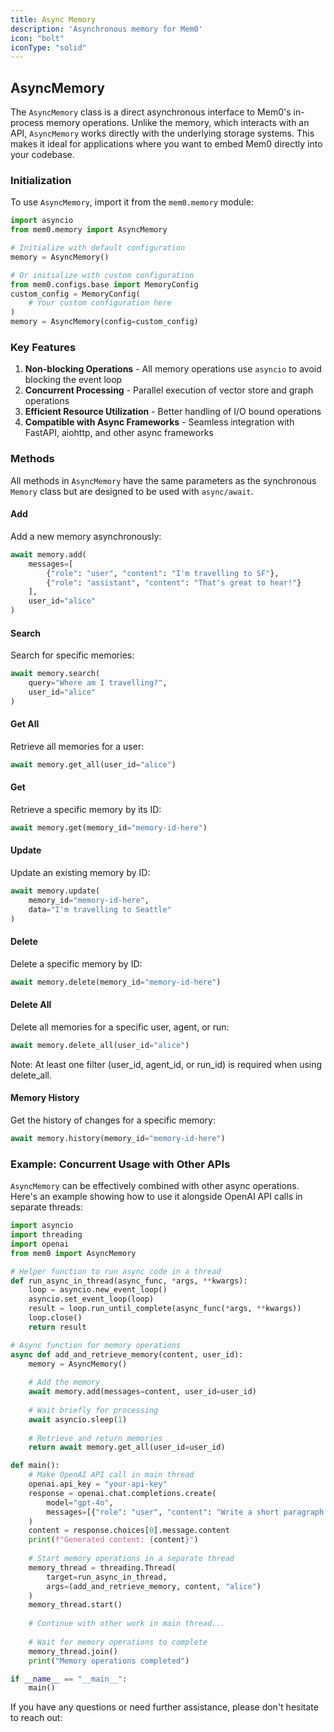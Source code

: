 ```yaml
---
title: Async Memory
description: 'Asynchronous memory for Mem0'
icon: "bolt"
iconType: "solid"
---
```


## AsyncMemory

The `AsyncMemory` class is a direct asynchronous interface to Mem0's in-process memory operations. Unlike the memory, which interacts with an API, `AsyncMemory` works directly with the underlying storage systems. This makes it ideal for applications where you want to embed Mem0 directly into your codebase.

### Initialization

To use `AsyncMemory`, import it from the `mem0.memory` module:

```python Python
import asyncio
from mem0.memory import AsyncMemory

# Initialize with default configuration
memory = AsyncMemory()

# Or initialize with custom configuration
from mem0.configs.base import MemoryConfig
custom_config = MemoryConfig(
    # Your custom configuration here
)
memory = AsyncMemory(config=custom_config)
```

### Key Features

1. **Non-blocking Operations** - All memory operations use `asyncio` to avoid blocking the event loop
2. **Concurrent Processing** - Parallel execution of vector store and graph operations
3. **Efficient Resource Utilization** - Better handling of I/O bound operations
4. **Compatible with Async Frameworks** - Seamless integration with FastAPI, aiohttp, and other async frameworks

### Methods

All methods in `AsyncMemory` have the same parameters as the synchronous `Memory` class but are designed to be used with `async/await`.

#### Add

Add a new memory asynchronously:

```python Python
await memory.add(
    messages=[
        {"role": "user", "content": "I'm travelling to SF"},
        {"role": "assistant", "content": "That's great to hear!"}
    ],
    user_id="alice"
)
```

#### Search

Search for specific memories:

```python Python
await memory.search(
    query="Where am I travelling?",
    user_id="alice"
)
```

#### Get All

Retrieve all memories for a user:

```python Python
await memory.get_all(user_id="alice")
```

#### Get

Retrieve a specific memory by its ID:

```python Python
await memory.get(memory_id="memory-id-here")
```

#### Update

Update an existing memory by ID:

```python Python
await memory.update(
    memory_id="memory-id-here",
    data="I'm travelling to Seattle"
)
```

#### Delete

Delete a specific memory by ID:

```python Python
await memory.delete(memory_id="memory-id-here")
```

#### Delete All

Delete all memories for a specific user, agent, or run:

```python Python
await memory.delete_all(user_id="alice")
```

Note: At least one filter (user_id, agent_id, or run_id) is required when using delete_all.

#### Memory History

Get the history of changes for a specific memory:

```python Python
await memory.history(memory_id="memory-id-here")
```

### Example: Concurrent Usage with Other APIs

`AsyncMemory` can be effectively combined with other async operations. Here's an example showing how to use it alongside OpenAI API calls in separate threads:

```python Python
import asyncio
import threading
import openai
from mem0 import AsyncMemory

# Helper function to run async code in a thread
def run_async_in_thread(async_func, *args, **kwargs):
    loop = asyncio.new_event_loop()
    asyncio.set_event_loop(loop)
    result = loop.run_until_complete(async_func(*args, **kwargs))
    loop.close()
    return result

# Async function for memory operations
async def add_and_retrieve_memory(content, user_id):
    memory = AsyncMemory()
    
    # Add the memory
    await memory.add(messages=content, user_id=user_id)
    
    # Wait briefly for processing
    await asyncio.sleep(1)
    
    # Retrieve and return memories
    return await memory.get_all(user_id=user_id)

def main():
    # Make OpenAI API call in main thread
    openai.api_key = "your-api-key"
    response = openai.chat.completions.create(
        model="gpt-4o",
        messages=[{"role": "user", "content": "Write a short paragraph about AI"}]
    )
    content = response.choices[0].message.content
    print(f"Generated content: {content}")
    
    # Start memory operations in a separate thread
    memory_thread = threading.Thread(
        target=run_async_in_thread,
        args=(add_and_retrieve_memory, content, "alice")
    )
    memory_thread.start()
    
    # Continue with other work in main thread...
    
    # Wait for memory operations to complete
    memory_thread.join()
    print("Memory operations completed")

if __name__ == "__main__":
    main()
```

If you have any questions or need further assistance, please don't hesitate to reach out:

<Snippet file="get-help.mdx" />
